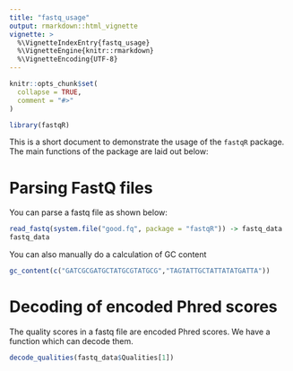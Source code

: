 ```yaml
---
title: "fastq_usage"
output: rmarkdown::html_vignette
vignette: >
  %\VignetteIndexEntry{fastq_usage}
  %\VignetteEngine{knitr::rmarkdown}
  %\VignetteEncoding{UTF-8}
---
```


```r
knitr::opts_chunk$set(
  collapse = TRUE,
  comment = "#>"
)
```

```r
library(fastqR)
```

This is a short document to demonstrate the usage of the ```fastqR``` package.  The main functions of the package are laid out below:

Parsing FastQ files
===================

You can parse a fastq file as shown below:

```r
read_fastq(system.file("good.fq", package = "fastqR")) -> fastq_data
fastq_data
```

You can also manually do a calculation of GC content

```r
gc_content(c("GATCGCGATGCTATGCGTATGCG","TAGTATTGCTATTATATGATTA"))
```


Decoding of encoded Phred scores
================================

The quality scores in a fastq file are encoded Phred scores.  We have a function which can decode them.

```r
decode_qualities(fastq_data$Qualities[1])
```
